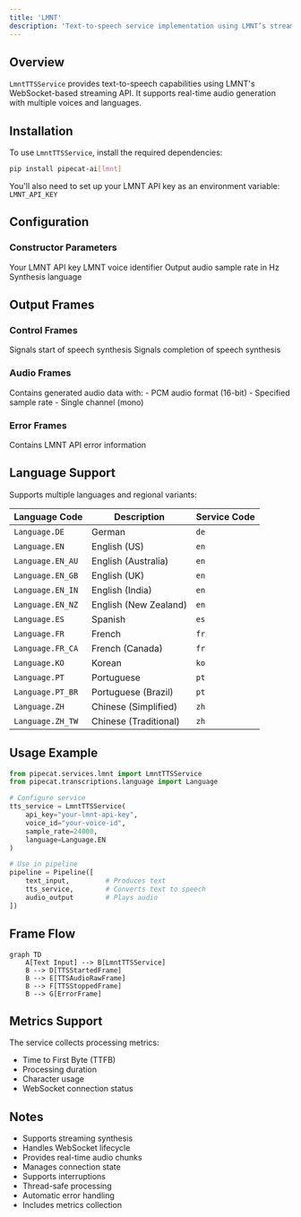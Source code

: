```yaml
---
title: 'LMNT'
description: 'Text-to-speech service implementation using LMNT’s streaming API'
---
```


## Overview

`LmntTTSService` provides text-to-speech capabilities using LMNT's WebSocket-based streaming API. It supports real-time audio generation with multiple voices and languages.

## Installation

To use `LmntTTSService`, install the required dependencies:

```bash
pip install pipecat-ai[lmnt]
```

You'll also need to set up your LMNT API key as an environment variable: `LMNT_API_KEY`

## Configuration

### Constructor Parameters

<ParamField path="api_key" type="str" required>
  Your LMNT API key
</ParamField>

<ParamField path="voice_id" type="str" required>
  LMNT voice identifier
</ParamField>

<ParamField path="sample_rate" type="int" default="24000">
  Output audio sample rate in Hz
</ParamField>

<ParamField path="language" type="Language" default="Language.EN">
  Synthesis language
</ParamField>

## Output Frames

### Control Frames

<ParamField path="TTSStartedFrame" type="Frame">
  Signals start of speech synthesis
</ParamField>

<ParamField path="TTSStoppedFrame" type="Frame">
  Signals completion of speech synthesis
</ParamField>

### Audio Frames

<ParamField path="TTSAudioRawFrame" type="Frame">
  Contains generated audio data with: - PCM audio format (16-bit) - Specified
  sample rate - Single channel (mono)
</ParamField>

### Error Frames

<ParamField path="ErrorFrame" type="Frame">
  Contains LMNT API error information
</ParamField>

## Language Support

Supports multiple languages and regional variants:

| Language Code    | Description           | Service Code |
| ---------------- | --------------------- | ------------ |
| `Language.DE`    | German                | `de`         |
| `Language.EN`    | English (US)          | `en`         |
| `Language.EN_AU` | English (Australia)   | `en`         |
| `Language.EN_GB` | English (UK)          | `en`         |
| `Language.EN_IN` | English (India)       | `en`         |
| `Language.EN_NZ` | English (New Zealand) | `en`         |
| `Language.ES`    | Spanish               | `es`         |
| `Language.FR`    | French                | `fr`         |
| `Language.FR_CA` | French (Canada)       | `fr`         |
| `Language.KO`    | Korean                | `ko`         |
| `Language.PT`    | Portuguese            | `pt`         |
| `Language.PT_BR` | Portuguese (Brazil)   | `pt`         |
| `Language.ZH`    | Chinese (Simplified)  | `zh`         |
| `Language.ZH_TW` | Chinese (Traditional) | `zh`         |

## Usage Example

```python
from pipecat.services.lmnt import LmntTTSService
from pipecat.transcriptions.language import Language

# Configure service
tts_service = LmntTTSService(
    api_key="your-lmnt-api-key",
    voice_id="your-voice-id",
    sample_rate=24000,
    language=Language.EN
)

# Use in pipeline
pipeline = Pipeline([
    text_input,         # Produces text
    tts_service,        # Converts text to speech
    audio_output        # Plays audio
])
```

## Frame Flow

```mermaid
graph TD
    A[Text Input] --> B[LmntTTSService]
    B --> D[TTSStartedFrame]
    B --> E[TTSAudioRawFrame]
    B --> F[TTSStoppedFrame]
    B --> G[ErrorFrame]
```

## Metrics Support

The service collects processing metrics:

- Time to First Byte (TTFB)
- Processing duration
- Character usage
- WebSocket connection status

## Notes

- Supports streaming synthesis
- Handles WebSocket lifecycle
- Provides real-time audio chunks
- Manages connection state
- Supports interruptions
- Thread-safe processing
- Automatic error handling
- Includes metrics collection

